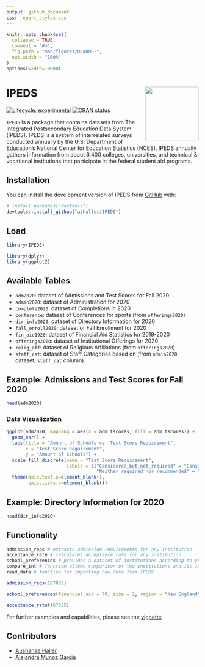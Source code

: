 ```yaml
---
output: github_document
css: report_styles.css
---
```


<!-- README.md is generated from README.Rmd. Please edit that file -->

```r
knitr::opts_chunk$set(
  collapse = TRUE,
  comment = "#>",
  fig.path = "man/figures/README-",
  out.width = "100%"
)
options(width=10000)
```

# IPEDS <img src="data-raw/Sticker/hex_IPEDSII.png" align="right" height=140/>

<!-- badges: start -->
[![Lifecycle: experimental](https://img.shields.io/badge/lifecycle-experimental-orange.svg)](https://lifecycle.r-lib.org/articles/stages.html#experimental)
[![CRAN status](https://www.r-pkg.org/badges/version/IPEDS)](https://CRAN.R-project.org/package=IPEDS)
<!-- badges: end -->

`IPEDS` is a package that contains datasets from The Integrated Postsecondary Education Data System (IPEDS). IPEDS is a system of interrelated surveys conducted annually by the U.S. Department of Education's National Center for Education Statistics (NCES). IPEDS annually gathers information from about 6,400 colleges, universities, and technical & vocational institutions that participate in the federal student aid programs.

## Installation

You can install the development version of IPEDS from [GitHub](https://github.com/) with:

``` r
# install.packages("devtools")
devtools::install_github("ajhaller/IPEDS")
```

## Load

```r
library(IPEDS)
```

```r
library(dplyr)
library(ggplot2)
```

## Available Tables

-   `adm2020`: dataset of Admissions and Test Scores for Fall 2020
-   `admin2020`: dataset of Administration for 2020
-   `complete2020`: dataset of Completions in 2020
-   `conference`: dataset of Conferences for sports (from `offerings2020`)
-   `dir_info2020`: dataset of Directory Information for 2020
-   `fall_enroll2020`: dataset of Fall Enrollment for 2020
-   `fin_aid1920`: dataset of Financial Aid Statistics for 2019-2020
-   `offerings2020`: dataset of Institutional Offerings for 2020
-   `relig_aff`: dataset of Religious Affiliations (from `offerings2020`)
-   `staff_cat`: dataset of Staff Categories based on (from `admin2020` dataset, `staff_cat` column).

## Example: Admissions and Test Scores for Fall 2020

```r
head(adm2020)
```

### Data Visualization

```r
ggplot(adm2020, mapping = aes(x = adm_tscores, fill = adm_tscores)) +
  geom_bar() +
  labs(title = "Amount of Schools vs. Test Score Requirement",
       x = "Test Score Requirement",
       y = "Amount of Schools") +
  scale_fill_discrete(name = "Test Score Requirement",
                      labels = c("Considered_but_not_required" = "Considered but not Required",
                                 "Neither_required_nor_recommended" = "Neither Required nor Recommended")) +
  theme(axis.text.x=element_blank(),
        axis.ticks.x=element_blank())
```

## Example: Directory Information for 2020

```r
head(dir_info2020) 
```

## Functionality

```r
admission_reqs # extracts admission requirements for any institution
acceptance_rate # calculates acceptance rate for any institution
school_preferences # provides a dataset of institutions according to your preferences
compare_int # function allows comparison of two institutions and its important qualities 
read_data # function for importing raw data from IPEDS
```

```r
admission_reqs(167835)
```

```r
school_preferences(financial_aid = 70, size = 2, region = "New England", diversity_staff = 27)
```

```r
acceptance_rate(167835)
```

For further examples and capabilities, please see the [vignette](https://github.com/ajhaller/IPEDS/blob/main/vignettes/IPEDS-vignette.Rmd)

## Contributors

- [Aushanae Haller](https://github.com/ajhaller)
- [Alejandra Munoz Garcia](https://github.com/alejanmg)
